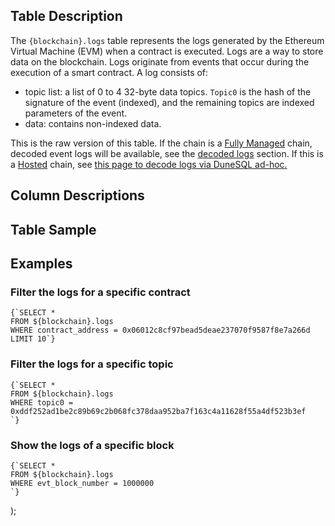   <div>
    <h2>Table Description</h2>
    <p>
      The <code>{blockchain}.logs</code> table represents the logs generated by the Ethereum Virtual Machine (EVM) when a contract is executed. Logs are a way to store data on the blockchain. Logs originate from events that occur during the execution of a smart contract. A log consists of: 
      <ul>
        <li>topic list: a list of 0 to 4 32-byte data topics. <code>Topic0</code> is the hash of the signature of the event (indexed), and the remaining topics are indexed parameters of the event.</li>
        <li>data: contains non-indexed data.</li>
      </ul>
      This is the raw version of this table. If the chain is a <a href={`catalyst/fully-managed`}>Fully Managed</a> chain, decoded event logs will be available, see the <a href={`/data-catalog/evm/${blockchain}/decoded/event-logs`}>decoded logs</a> section. If this is a <a href={`/catalyst/hosted/overview`}>Hosted</a> chain, see <a href={`query-engine/Functions-and-operators/evm-decoding-functions`}> this page to decode logs via DuneSQL ad-hoc.</a>
    </p>
    <h2>Column Descriptions</h2>
    <ColumnDescriptions tableSchema={blockchain} tableName="logs" />
    <h2>Table Sample</h2>
    <TableSample tableSchema={blockchain} tableName="logs" />
    <h2>Examples</h2>
    <h3>Filter the logs for a specific contract</h3>
    <pre><code>{`SELECT *
FROM ${blockchain}.logs
WHERE contract_address = 0x06012c8cf97bead5deae237070f9587f8e7a266d
LIMIT 10`}</code></pre>
    <h3>Filter the logs for a specific topic</h3>
    <pre><code>{`SELECT *
FROM ${blockchain}.logs
WHERE topic0 = 0xddf252ad1be2c89b69c2b068fc378daa952ba7f163c4a11628f55a4df523b3ef
`}</code></pre>
    <h3>Show the logs of a specific block</h3>
    <pre><code>{`SELECT *
FROM ${blockchain}.logs
WHERE evt_block_number = 1000000
`}</code></pre>
  </div>
);
